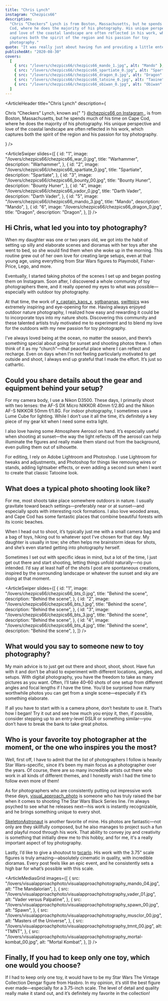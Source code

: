 ```yaml
---
title: "Chris Lynch"
instagram: "Chezpics66"
description:
  "Chris “Checkers” Lynch is from Boston, Massachusetts, but he spends much of his time on Cape
  Cod, where he does the majority of his photography. His unique perspective
  and love of the coastal landscape are often reflected in his work, which
  captures both the spirit of the region and his passion for toy
  photography."
quote: "It was really just about having fun and providing a little entertainment for my daughter. As I started bringing toys along on our beach trips and taking photos, it gradually became something more—a creative outlet that gave me a huge sense of release and genuine joy."
publishedAt: "2020-08-30"
covers:
  [
    { src: "/lovers/chezpics66/chezpics66_mando_1.jpg", alt: "Mando" },
    { src: "/lovers/chezpics66/chezpics66_spartiate_0.jpg", alt: "Spartiate" },
    { src: "/lovers/chezpics66/chezpics66_dragon_0.jpg", alt: "Dragon" },
    { src: "/lovers/chezpics66/chezpics66_tatoine_0.jpg", alt: "Taoine" },
    { src: "/lovers/chezpics66/chezpics66_obiwan_0.jpg", alt: "Obiwan" },
  ]
---
```


<ArticleHeader
  title="Chris Lynch"
  description={
    <p>
      Chris “Checkers” Lynch, known as{" "}
      <a href="https://www.instagram.com/chezpics66/">
        @chezpics66 on Instagram
      </a>
      , is from Boston, Massachusetts, but he spends much of his time on Cape Cod,
      where he does the majority of his photography. His unique perspective and love
      of the coastal landscape are often reflected in his work, which captures both
      the spirit of the region and his passion for toy photography.
    </p>
  }
/>

<ArticleSwiper
  slides={[
    {
      id: "1",
      image: "/lovers/chezpics66/chezpics66_war_0.jpg",
      title: "Warhammer",
      description: "Warhammer",
    },
    {
      id: "2",
      image: "/lovers/chezpics66/chezpics66_spartiate_0.jpg",
      title: "Spartiate",
      description: "Spartiate",
    },
    {
      id: "3",
      image: "/lovers/chezpics66/chezpics66_bounty_00.jpg",
      title: "Bounty Huner",
      description: "Bounty Huner",
    },
    {
      id: "4",
      image: "/lovers/chezpics66/chezpics66_vador_0.jpg",
      title: "Darth Vader",
      description: "Darth Vader",
    },
    {
      id: "5",
      image: "/lovers/chezpics66/chezpics66_mando_3.jpg",
      title: "Mando",
      description: "Mando",
    },
    {
      id: "6",
      image: "/lovers/chezpics66/chezpics66_dragon_0.jpg",
      title: "Dragon",
      description: "Dragon",
    },
  ]}
/>

<ArticleBody>

## Hi Chris, what led you into toy photography?

When my daughter was one or two years old, we got into the habit of setting up silly and elaborate scenes and dioramas with her toys after she went to bed, so she would find them when she woke up in the morning. This routine grew out of her own love for creating large setups, even at that young age, using everything from Star Wars figures to Playmobil, Fisher-Price, Lego, and more.

Eventually, I started taking photos of the scenes I set up and began posting them on Instagram. Soon after, I discovered a whole community of toy photographers there, and it really opened my eyes to what was possible—especially with outdoor toy photography.

At that time, the work of [x_captain_kaos_x](https://www.instagram.com/x_captain_kaos_x/), [sgtbananas](https://www.instagram.com/sgtbananas/), [swittpics](https://www.instagram.com/swittpics/) was extremely inspiring and eye-opening for me. Having always enjoyed outdoor nature photography, I realized how easy and rewarding it could be to incorporate toys into my nature shots. Discovering this community and these talented artists truly motivated me to experiment and to blend my love for the outdoors with my new passion for toy photography.

</ArticleBody>

<ArticleBlockquote
  quote="It was really just about having fun and providing a little entertainment for my daughter. As I started bringing toys along on our beach trips and taking photos, it gradually became something more—a creative outlet that gave me a huge sense of release and genuine joy."
  author="Chris Lynch"
/>

<ArticleBody>
  I’ve always loved being at the ocean, no matter the season, and there’s
  something special about going for sunset and shooting photos there. I often
  think of it as my “church”—that peaceful place where I can reflect and
  recharge. Even on days when I’m not feeling particularly motivated to get
  outside and shoot, I always end up grateful that I made the effort. It’s just
  so cathartic.
</ArticleBody>

<ArticleBody>

## Could you share details about the gear and equipment behind your setup?

For my camera body, I use a Nikon D3500. These days, I primarily shoot with two lenses: the AF-S DX Micro NIKKOR 40mm f/2.8G and the Nikon AF-S NIKKOR 50mm f/1.8G. For indoor photography, I sometimes use a Lume Cube for lighting. While I don’t use it all the time, it’s definitely a key piece of my gear kit when I need some extra light.

I also love having some Atmosphere Aerosol on hand. It’s especially useful when shooting at sunset—the way the light reflects off the aerosol can help illuminate the figures and really make them stand out from the background, even pulling them out of silhouette.

For editing, I rely on Adobe Lightroom and Photoshop. I use Lightroom for tweaks and adjustments, and Photoshop for things like removing wires or stands, adding lightsaber effects, or even adding a second sun when I want to create that classic Tatooine look.

</ArticleBody>

<ArticleBody>

## What does a typical photo shooting look like?

For me, most shoots take place somewhere outdoors in nature. I usually gravitate toward beach settings—preferably near or at sunset—and especially spots with interesting rock formations. I also love wooded areas, and Cape Cod has some fantastic places that combine beautiful forests with its iconic beaches.

When I head out to shoot, it’s typically just me with a small camera bag and a bag of toys, hiking out to whatever spot I’ve chosen for that day. My daughter is usually in tow; she often helps me brainstorm ideas for shots, and she’s even started getting into photography herself.

Sometimes I set out with specific ideas in mind, but a lot of the time, I just get out there and start shooting, letting things unfold naturally—no pun intended. I’d say at least half of the shots I post are spontaneous creations, inspired by the surrounding landscape or whatever the sunset and sky are doing at that moment.

</ArticleBody>

<ArticleSwiper
  slides={[
    {
      id: "1",
      image: "/lovers/chezpics66/chezpics66_bts_0.jpg",
      title: "Behind the scene",
      description: "Behind the scene",
    },
    {
      id: "2",
      image: "/lovers/chezpics66/chezpics66_bts_1.jpg",
      title: "Behind the scene",
      description: "Behind the scene",
    },
    {
      id: "3",
      image: "/lovers/chezpics66/chezpics66_bts_3.jpg",
      title: "Behind the scene",
      description: "Behind the scene",
    },
    {
      id: "4",
      image: "/lovers/chezpics66/chezpics66_bts_4.jpg",
      title: "Behind the scene",
      description: "Behind the scene",
    },
  ]}
/>

<ArticleBody>

## What would you say to someone new to toy photography?

My main advice is to just get out there and shoot, shoot, shoot. Have fun with it and don’t be afraid to experiment with different locations, angles, and setups. With digital photography, you have the freedom to take as many pictures as you want. Often, I’ll take 40–60 shots of one setup from different angles and focal lengths if I have the time. You’d be surprised how many worthwhile photos you can get from a single scene—especially if it’s something elaborate.

If all you have to start with is a camera phone, don’t hesitate to use it. That’s how I began! Try it out and see how much you enjoy it, then, if possible, consider stepping up to an entry-level DSLR or something similar—you don’t have to break the bank to take great photos.

</ArticleBody>

<ArticleBody>

## Who is your favorite toy photographer at the moment, or the one who inspires you the most?

Well, first off, I have to admit that the list of photographers I follow is heavily Star Wars-specific, since it’s been my main focus as a photographer over the years. Of course, there are so many incredible artists out there who work in all kinds of different themes, and I honestly wish I had the time to follow even more of them!

As for photographers who are consistently putting out impressive work these days, [visual_approach_photo](https://www.instagram.com/visual_approach_photo/) is someone who has truly raised the bar when it comes to shooting The Star Wars Black Series line. I’m always psyched to see what he releases next—his work is instantly recognizable, and he brings something unique to every shot.

[SkeletonAstronaut](https://www.instagram.com/SkeletonAstronaut/) is another favorite of mine. His photos are fantastic—not only are they skillfully composed, but he also manages to project such a fun and playful mood through his work. That ability to convey joy and creativity is something that initially drew me to this hobby, and for me, it's a really important aspect of toy photography.

Lastly, I’d like to give a shoutout to [txcarlo](https://www.instagram.com/txcarlo/). His work with the 3.75" scale figures is truly amazing—absolutely cinematic in quality, with incredible dioramas. Every post feels like an epic event, and he consistently sets a high bar for what’s possible with this scale.

</ArticleBody>

<ArticleMediasGrid
  images={[
    {
      src: "/lovers/visualapproachphoto/visualapproachphotography_mando_04.jpg",
      alt: "The Mandalorian",
    },
    {
      src: "/lovers/visualapproachphoto/visualapproachphotography_vader_01.jpg",
      alt: "Vader versus Palpatine",
    },
    {
      src: "/lovers/visualapproachphoto/visualapproachphotography_spawn_00.jpg",
      alt: "Spawn",
    },
    {
      src: "/lovers/visualapproachphoto/visualapproachphotography_musclor_00.jpg",
      alt: "Masters of the Universe",
    },
    {
      src: "/lovers/visualapproachphoto/visualapproachphotography_tmnt_00.jpg",
      alt: "TMNT",
    },
    {
      src: "/lovers/visualapproachphoto/visualapproachphotography_mortal-kombat_00.jpg",
      alt: "Mortal Kombat",
    },
  ]}
/>

<ArticleBody>

## Finally, If you had to keep only one toy, which one would you choose?

If I had to keep only one toy, it would have to be my Star Wars The Vintage Collection Dengar figure from Hasbro. In my opinion, it’s still the best figure ever made—especially for a 3.75-inch scale. The level of detail and quality really make it stand out, and it’s definitely my favorite in the collection!

</ArticleBody>
